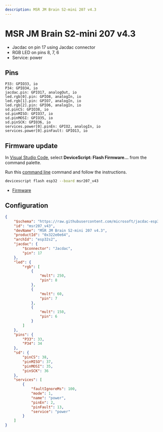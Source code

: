 ```yaml
---
description: MSR JM Brain S2-mini 207 v4.3
---
```

# MSR JM Brain S2-mini 207 v4.3




- Jacdac on pin 17 using Jacdac connector
- RGB LED on pins 8, 7, 6
- Service: power

## Pins

```
P33: GPIO33, io
P34: GPIO34, io
jacdac.pin: GPIO17, analogOut, io
led.rgb[0].pin: GPIO8, analogIn, io
led.rgb[1].pin: GPIO7, analogIn, io
led.rgb[2].pin: GPIO6, analogIn, io
sd.pinCS: GPIO38, io
sd.pinMISO: GPIO37, io
sd.pinMOSI: GPIO35, io
sd.pinSCK: GPIO36, io
services.power[0].pinEn: GPIO2, analogIn, io
services.power[0].pinFault: GPIO13, io
```



## Firmware update

In [Visual Studio Code](/getting-started/vscode),
select **DeviceScript: Flash Firmware...** from the command palette.
        
Run this [command line](/api/cli) command and follow the instructions.

```bash
devicescript flash esp32 --board msr207_v43
```


- [Firmware](https://github.com/microsoft/jacdac-esp32/releases/latest/download/devicescript-esp32s2-msr207_v43-0x1000.bin)

## Configuration

```json title="msr207_v43.json"
{
    "$schema": "https://raw.githubusercontent.com/microsoft/jacdac-esp32/main/boards/esp32deviceconfig.schema.json",
    "id": "msr207_v43",
    "devName": "MSR JM Brain S2-mini 207 v4.3",
    "productId": "0x322e0e64",
    "archId": "esp32s2",
    "jacdac": {
        "$connector": "Jacdac",
        "pin": 17
    },
    "led": {
        "rgb": [
            {
                "mult": 250,
                "pin": 8
            },
            {
                "mult": 60,
                "pin": 7
            },
            {
                "mult": 150,
                "pin": 6
            }
        ]
    },
    "pins": {
        "P33": 33,
        "P34": 34
    },
    "sd": {
        "pinCS": 38,
        "pinMISO": 37,
        "pinMOSI": 35,
        "pinSCK": 36
    },
    "services": [
        {
            "faultIgnoreMs": 100,
            "mode": 1,
            "name": "power",
            "pinEn": 2,
            "pinFault": 13,
            "service": "power"
        }
    ]
}
```
